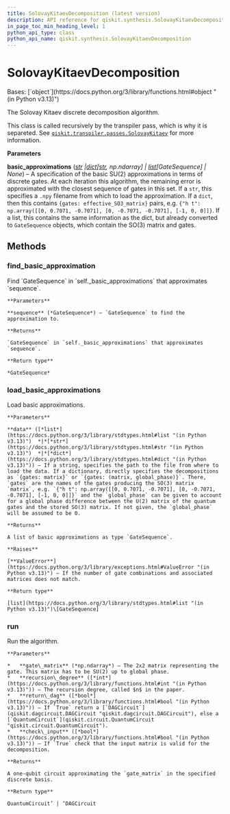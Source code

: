 ```yaml
---
title: SolovayKitaevDecomposition (latest version)
description: API reference for qiskit.synthesis.SolovayKitaevDecomposition in the latest version of qiskit
in_page_toc_min_heading_level: 1
python_api_type: class
python_api_name: qiskit.synthesis.SolovayKitaevDecomposition
---
```


# SolovayKitaevDecomposition

<Class id="qiskit.synthesis.SolovayKitaevDecomposition" isDedicatedPage={true} github="https://github.com/Qiskit/qiskit/tree/stable/1.4/qiskit/synthesis/discrete_basis/solovay_kitaev.py#L24-L185" signature="qiskit.synthesis.SolovayKitaevDecomposition(basic_approximations=None)" modifiers="class">
  Bases: [`object`](https://docs.python.org/3/library/functions.html#object "(in Python v3.13)")

  The Solovay Kitaev discrete decomposition algorithm.

  This class is called recursively by the transpiler pass, which is why it is separeted. See [`qiskit.transpiler.passes.SolovayKitaev`](qiskit.transpiler.passes.SolovayKitaev "qiskit.transpiler.passes.SolovayKitaev") for more information.

  **Parameters**

  **basic\_approximations** ([*str*](https://docs.python.org/3/library/stdtypes.html#str "(in Python v3.13)")  *|*[*dict*](https://docs.python.org/3/library/stdtypes.html#dict "(in Python v3.13)")*\[*[*str*](https://docs.python.org/3/library/stdtypes.html#str "(in Python v3.13)")*, np.ndarray] |* [*list*](https://docs.python.org/3/library/stdtypes.html#list "(in Python v3.13)")*\[GateSequence] | None*) – A specification of the basic SU(2) approximations in terms of discrete gates. At each iteration this algorithm, the remaining error is approximated with the closest sequence of gates in this set. If a `str`, this specifies a `.npy` filename from which to load the approximation. If a `dict`, then this contains `{gates: effective_SO3_matrix}` pairs, e.g. `{"h t": np.array([[0, 0.7071, -0.7071], [0, -0.7071, -0.7071], [-1, 0, 0]]}`. If a list, this contains the same information as the dict, but already converted to `GateSequence` objects, which contain the SO(3) matrix and gates.

  ## Methods

  ### find\_basic\_approximation

  <Function id="qiskit.synthesis.SolovayKitaevDecomposition.find_basic_approximation" github="https://github.com/Qiskit/qiskit/tree/stable/1.4/qiskit/synthesis/discrete_basis/solovay_kitaev.py#L170-L185" signature="find_basic_approximation(sequence)">
    Find `GateSequence` in `self._basic_approximations` that approximates `sequence`.

    **Parameters**

    **sequence** (*GateSequence*) – `GateSequence` to find the approximation to.

    **Returns**

    `GateSequence` in `self._basic_approximations` that approximates `sequence`.

    **Return type**

    *GateSequence*
  </Function>

  ### load\_basic\_approximations

  <Function id="qiskit.synthesis.SolovayKitaevDecomposition.load_basic_approximations" github="https://github.com/Qiskit/qiskit/tree/stable/1.4/qiskit/synthesis/discrete_basis/solovay_kitaev.py#L54-L96" signature="load_basic_approximations(data)" modifiers="static">
    Load basic approximations.

    **Parameters**

    **data** ([*list*](https://docs.python.org/3/library/stdtypes.html#list "(in Python v3.13)")  *|*[*str*](https://docs.python.org/3/library/stdtypes.html#str "(in Python v3.13)")  *|*[*dict*](https://docs.python.org/3/library/stdtypes.html#dict "(in Python v3.13)")) – If a string, specifies the path to the file from where to load the data. If a dictionary, directly specifies the decompositions as `{gates: matrix}` or `{gates: (matrix, global_phase)}`. There, `gates` are the names of the gates producing the SO(3) matrix `matrix`, e.g. `{"h t": np.array([[0, 0.7071, -0.7071], [0, -0.7071, -0.7071], [-1, 0, 0]]}` and the `global_phase` can be given to account for a global phase difference between the U(2) matrix of the quantum gates and the stored SO(3) matrix. If not given, the `global_phase` will be assumed to be 0.

    **Returns**

    A list of basic approximations as type `GateSequence`.

    **Raises**

    [**ValueError**](https://docs.python.org/3/library/exceptions.html#ValueError "(in Python v3.13)") – If the number of gate combinations and associated matrices does not match.

    **Return type**

    [list](https://docs.python.org/3/library/stdtypes.html#list "(in Python v3.13)")\[GateSequence]
  </Function>

  ### run

  <Function id="qiskit.synthesis.SolovayKitaevDecomposition.run" github="https://github.com/Qiskit/qiskit/tree/stable/1.4/qiskit/synthesis/discrete_basis/solovay_kitaev.py#L98-L137" signature="run(gate_matrix, recursion_degree, return_dag=False, check_input=True)">
    Run the algorithm.

    **Parameters**

    *   **gate\_matrix** (*np.ndarray*) – The 2x2 matrix representing the gate. This matrix has to be SU(2) up to global phase.
    *   **recursion\_degree** ([*int*](https://docs.python.org/3/library/functions.html#int "(in Python v3.13)")) – The recursion degree, called $n$ in the paper.
    *   **return\_dag** ([*bool*](https://docs.python.org/3/library/functions.html#bool "(in Python v3.13)")) – If `True` return a [`DAGCircuit`](qiskit.dagcircuit.DAGCircuit "qiskit.dagcircuit.DAGCircuit"), else a [`QuantumCircuit`](qiskit.circuit.QuantumCircuit "qiskit.circuit.QuantumCircuit").
    *   **check\_input** ([*bool*](https://docs.python.org/3/library/functions.html#bool "(in Python v3.13)")) – If `True` check that the input matrix is valid for the decomposition.

    **Returns**

    A one-qubit circuit approximating the `gate_matrix` in the specified discrete basis.

    **Return type**

    QuantumCircuit’ | ‘DAGCircuit
  </Function>
</Class>

